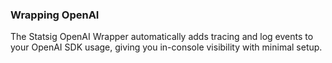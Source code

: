 ### Wrapping OpenAI

The Statsig OpenAI Wrapper automatically adds tracing and log events to your OpenAI SDK usage, giving you in-console visibility with minimal setup. 
